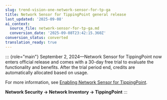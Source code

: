 ```yaml
---
slug: trend-vision-one-network-sensor-for-tp-ga
title: Network Sensor for TippingPoint general release
last_updated: '2025-09-08'
ai_context:
  source_file: network-sensor-for-tp-ga.md
  conversion_date: '2025-09-08T23:42:15.360Z'
conversion_status: converted
translation_ready: true
---
```


::: {role="main"}
September 2, 2024—Network Sensor for TippingPoint now enters official release and comes with a 30-day free trial to evaluate the functionality and benefits. After the trial period end, credits are automatically allocated based on usage.

For more information, see [Enabling Network Sensor for TippingPoint](https://docs.trendmicro.com/en-us/documentation/article/trend-vision-one-enable-network-sensor-for-tp).

**Network Security → Network Inventory → TippingPoint**
:::
